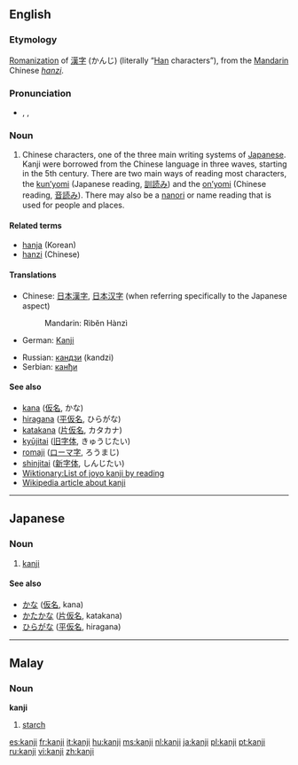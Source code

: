 {{wikipedia|Kanji}}
==English==

===Etymology===
[[romanization|Romanization]] of {{Ja.}} [[漢字]] (かんじ) (literally “[[Han]] characters”), from the [[Mandarin]] Chinese ''[[hanzi]]''.

===Pronunciation===
*{{enPR|kănji}}, {{IPA|/ˈkændʒi/}}, {{SAMPA|/"k{ndZi/}}
*:{{rhymes|ændʒi}}

===Noun===
{{en-noun|kanji}}

# Chinese characters, one of the three main writing systems of [[Japanese]].  Kanji were borrowed from the Chinese language in three waves, starting in the 5th century.  There are two main ways of reading most characters, the [[kun'yomi|kun’yomi]] (Japanese reading, [[訓読み]]) and the [[on'yomi|on’yomi]] (Chinese reading, [[音読み]]).  There may also be a [[nanori]] or name reading that is used for people and places.

====Related terms====
* [[hanja]] (Korean)
* [[hanzi]] (Chinese)

====Translations====
{{trans-top|Chinese characters in Japanese context}}
*Chinese: [[日本漢字]], [[日本汉字]] (when referring specifically to the Japanese aspect)
*:Mandarin: Rìbĕn Hànzì
*German: [[Kanji]] {{n}}
{{trans-mid}}
*Russian: [[кандзи]] (kandzi)
*Serbian: [[канђи]]
{{trans-bot}}

====See also====
* [[kana]] ([[仮名]], かな)
* [[hiragana]] ([[平]][[仮名]], ひらがな)
* [[katakana]] ([[片仮名]], カタカナ)
* [[kyūjitai]] ([[旧字体]], きゅうじたい)
* [[romaji]] ([[ローマ字]], ろうまじ)
* [[shinjitai]] ([[新字体]], しんじたい)
* [[Wiktionary:List of joyo kanji by reading]]
* [[w:Kanji|Wikipedia article about kanji]]

----

==Japanese==

===Noun===
{{ja-noun|r|hira=かんじ}}

# {{ja-def|漢字}} [[kanji#English|kanji]]

====See also====
*[[かな]] ([[仮名]], kana)
*[[かたかな]] ([[片仮名]], katakana)
*[[ひらがな]] ([[平仮名]], hiragana)

----

==Malay==

===Noun===
'''kanji'''

# [[starch]]

[[es:kanji]]
[[fr:kanji]]
[[it:kanji]]
[[hu:kanji]]
[[ms:kanji]]
[[nl:kanji]]
[[ja:kanji]]
[[pl:kanji]]
[[pt:kanji]]
[[ru:kanji]]
[[vi:kanji]]
[[zh:kanji]]